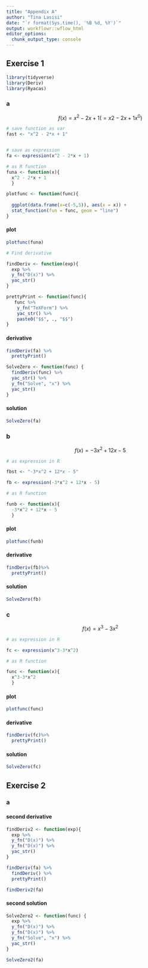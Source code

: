 ```yaml
---
title: "Appendix A"
author: "Tina Lasisi"
date: "`r format(Sys.time(), '%B %d, %Y')`"
output: workflowr::wflow_html
editor_options:
  chunk_output_type: console
---
```


## Exercise 1

```r
library(tidyverse)
library(Deriv)
library(Ryacas)

```


### a

$$f(x) = x^2 - 2x + 1(=x2-2x + 1x^0)$$
```r

# save function as var
fast <- "x^2 - 2*x + 1"


# save as expression
fa <- expression(x^2 - 2*x + 1)

# as R function
funa <- function(x){
  x^2 - 2*x + 1
  }

```

```r

plotfunc <- function(func){
  
  ggplot(data.frame(x=c(-5,5)), aes(x = x)) +
  stat_function(fun = func, geom = "line")
}

```

#### plot
```r

plotfunc(funa)

```


```r

# Find derivative

findDeriv <- function(exp){
  exp %>% 
  y_fn("D(x)") %>% 
  yac_str()
}

prettyPrint <- function(func){
   func %>% 
    y_fn("TeXForm") %>% 
    yac_str() %>%
    paste0("$$", ., "$$")
}

```

#### derivative
```r
findDeriv(fa) %>% 
  prettyPrint()

```

```r

SolveZero <- function(func) {
  findDeriv(func) %>% 
  yac_str() %>% 
  y_fn("Solve", "x") %>% 
  yac_str()
}
```

#### solution
```r
SolveZero(fa)

```


### b

$$f(x) = -3x^2 + 12x - 5$$
```r

# as expression in R

fbst <- "-3*x^2 + 12*x - 5"

fb <- expression(-3*x^2 + 12*x - 5)

# as R function

funb <- function(x){
  -3*x^2 + 12*x - 5
  }

```


#### plot
```r

plotfunc(funb)

```

#### derivative
```r
findDeriv(fb)%>% 
  prettyPrint()
```


#### solution
```r

SolveZero(fb)
```

### c

$$f(x) = x^3 - 3x^2$$
```r

# as expression in R

fc <- expression(x^3-3*x^2)

# as R function

func <- function(x){
  x^3-3*x^2
  }

```


#### plot
```r

plotfunc(func)

```


#### derivative
```r
findDeriv(fc)%>% 
  prettyPrint()
```

#### solution
```r
SolveZero(fc)

```

## Exercise 2

### a

#### second derivative

```r

findDeriv2 <- function(exp){
  exp %>% 
  y_fn("D(x)") %>% 
  y_fn("D(x)") %>% 
  yac_str()
}
```

```r
findDeriv(fa) %>% 
  findDeriv() %>% 
  prettyPrint()

findDeriv2(fa)

```

#### second solution
```r
SolveZero2 <- function(func) {
  exp %>% 
  y_fn("D(x)") %>% 
  y_fn("D(x)") %>% 
  y_fn("Solve", "x") %>% 
  yac_str()
}

```

```r
SolveZero2(fa)

```

